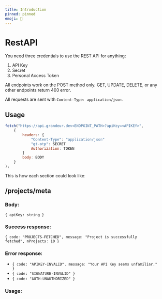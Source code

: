 ```yaml
---
title: Introduction
pinned: pinned
emoji: 🤖
---
```


# RestAPI

You need three credentials to use the REST API for anything:

1. API Key 
2. Secret
3. Personal Access Token

All endpoints work on the POST method only. GET, UPDATE, DELETE, or any other endpoints return 400 error.

All requests are sent with `Content-Type: application/json`.

## Usage

```jsx
fetch("https://api.grandeur.dev<ENDPOINT_PATH>?apiKey=<APIKEY>",
	{
		headers: {
			"Content-Type": "application/json"
			"gt-otp": SECRET
			Authorization: TOKEN
		}
		body: BODY
	}
);
```

This is how each section could look like:

## **/projects/meta**

### Body:

`{ apiKey: string }`

### Success response:

`{ code: "PROJECTS-FETCHED", message: "Project is successfully fetched", nProjects: 10 }`

### Error response:

- `{ code: "APIKEY-INVALID", message: "Your API Key seems unfamiliar." }`
- `{ code: "SIGNATURE-INVALID" }`
- `{ code: "AUTH-UNAUTHORIZED" }`

### Usage:

